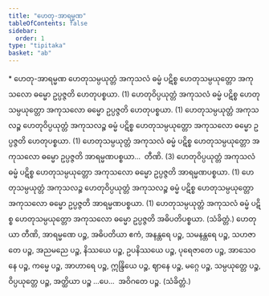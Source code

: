 ```yaml
---
title: "ဟေတု-အာရမ္မဏ"
tableOfContents: false
sidebar:
  order: 1
type: "tipitaka"
basket: "ab"
---
```



<DynamicBreadcrumb />

<Paragraph type="center">
* ဟေတု-အာရမ္မဏ
</Paragraph>

<Division number="31">

<Paragraph number="1319">
ဟေတုသမ္ပယုတ္တံ အကုသလံ ဓမ္မံ ပဋိစ္စ ဟေတုသမ္ပယုတ္တော အကုသလော ဓမ္မော ဥပ္ပဇ္ဇတိ ဟေတုပစ္စယာ. (1)
</Paragraph>

<Paragraph number="1320">
ဟေတုဝိပ္ပယုတ္တံ အကုသလံ ဓမ္မံ ပဋိစ္စ ဟေတုသမ္ပယုတ္တော အကုသလော ဓမ္မော ဥပ္ပဇ္ဇတိ ဟေတုပစ္စယာ. (1)
</Paragraph>

<Paragraph number="1321">
ဟေတုသမ္ပယုတ္တံ အကုသလဉ္စ ဟေတုဝိပ္ပယုတ္တံ အကုသလဉ္စ ဓမ္မံ ပဋိစ္စ ဟေတုသမ္ပယုတ္တော အကုသလော ဓမ္မော ဥပ္ပဇ္ဇတိ ဟေတုပစ္စယာ. (1)
</Paragraph>

<Paragraph number="1322">
ဟေတုသမ္ပယုတ္တံ အကုသလံ ဓမ္မံ ပဋိစ္စ ဟေတုသမ္ပယုတ္တော အကုသလော ဓမ္မော ဥပ္ပဇ္ဇတိ အာရမ္မဏပစ္စယာ…  တီဏိ. (3)
</Paragraph>

<Paragraph number="1323">
ဟေတုဝိပ္ပယုတ္တံ အကုသလံ ဓမ္မံ ပဋိစ္စ ဟေတုသမ္ပယုတ္တော အကုသလော ဓမ္မော ဥပ္ပဇ္ဇတိ အာရမ္မဏပစ္စယာ. (1)
</Paragraph>

<Paragraph number="1324">
ဟေတုသမ္ပယုတ္တံ အကုသလဉ္စ ဟေတုဝိပ္ပယုတ္တံ အကုသလဉ္စ ဓမ္မံ ပဋိစ္စ ဟေတုသမ္ပယုတ္တော အကုသလော ဓမ္မော ဥပ္ပဇ္ဇတိ အာရမ္မဏပစ္စယာ. (1)
</Paragraph>

<Paragraph number="1325">
ဟေတုသမ္ပယုတ္တံ အကုသလံ ဓမ္မံ ပဋိစ္စ ဟေတုသမ္ပယုတ္တော အကုသလော ဓမ္မော ဥပ္ပဇ္ဇတိ အဓိပတိပစ္စယာ. (သံခိတ္တံ.)
</Paragraph>

</Division>
<Division number="32">

<Paragraph number="1326">
ဟေတုယာ တီဏိ, အာရမ္မဏေ ပဉ္စ, အဓိပတိယာ ဧကံ, အနန္တရေ ပဉ္စ, သမနန္တရေ ပဉ္စ, သဟဇာတေ ပဉ္စ, အညမညေ ပဉ္စ, နိဿယေ ပဉ္စ, ဥပနိဿယေ ပဉ္စ, ပုရေဇာတေ ပဉ္စ, အာသေဝနေ ပဉ္စ, ကမ္မေ ပဉ္စ, အာဟာရေ ပဉ္စ, ဣန္ဒြိယေ ပဉ္စ, ဈာနေ ပဉ္စ, မဂ္ဂေ ပဉ္စ, သမ္ပယုတ္တေ ပဉ္စ, ဝိပ္ပယုတ္တေ ပဉ္စ, အတ္ထိယာ ပဉ္စ …ပေ…  အဝိဂတေ ပဉ္စ. (သံခိတ္တံ.)
</Paragraph>
</Division>